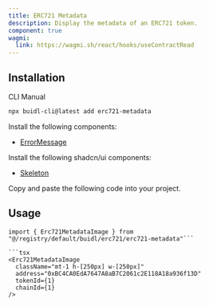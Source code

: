 ```yaml
---
title: ERC721 Metadata
description: Display the metadata of an ERC721 token.
component: true
wagmi:
  link: https://wagmi.sh/react/hooks/useContractRead
---
```


<ComponentPreview
  name="erc721-metadata-demo"
  className="[&_.preview>[data-orientation=vertical]]:sm:max-w-[70%]"
/>

## Installation

<Tabs defaultValue="cli">

<TabsList>
  <TabsTrigger value="cli">CLI</TabsTrigger>
  <TabsTrigger value="manual">Manual</TabsTrigger>
</TabsList>

<TabsContent value="cli">

```bash
npx buidl-cli@latest add erc721-metadata
```

</TabsContent>

<TabsContent value="manual">

<Steps>

<Step>Install the following components:</Step>

- [ErrorMessage](/docs/components/error-message)

<Step>Install the following shadcn/ui components:</Step>

- [Skeleton](https://ui.shadcn.com/docs/components/skeleton)

<Step>Copy and paste the following code into your project.</Step>

<ComponentSource name="erc721-metadata" />

</Steps>

</TabsContent>

</Tabs>

## Usage

````tsx
import { Erc721MetadataImage } from "@/registry/default/buidl/erc721/erc721-metadata"```

```tsx
<Erc721MetadataImage
  className="mt-1 h-[250px] w-[250px]"
  address="0xBC4CA0EdA7647A8aB7C2061c2E118A18a936f13D"
  tokenId={1}
  chainId={1}
/>
````
